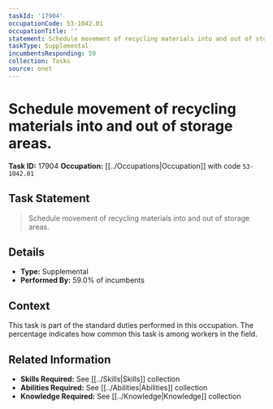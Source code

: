 ```yaml
---
taskId: '17904'
occupationCode: 53-1042.01
occupationTitle: ''
statement: Schedule movement of recycling materials into and out of storage areas.
taskType: Supplemental
incumbentsResponding: 59
collection: Tasks
source: onet
---
```

# Schedule movement of recycling materials into and out of storage areas.

**Task ID:** 17904
**Occupation:** [[../Occupations|Occupation]] with code `53-1042.01`

## Task Statement

> Schedule movement of recycling materials into and out of storage areas.

## Details

- **Type:** Supplemental
- **Performed By:** 59.0% of incumbents

## Context

This task is part of the standard duties performed in this occupation. The percentage indicates how common this task is among workers in the field.

## Related Information

- **Skills Required:** See [[../Skills|Skills]] collection
- **Abilities Required:** See [[../Abilities|Abilities]] collection
- **Knowledge Required:** See [[../Knowledge|Knowledge]] collection
